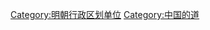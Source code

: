{{Catnav|頁面分類|历史|各國歷史|中国历史|中国行政区划史|中国古代行政区划}}
{{Catnav|頁面分類|历史|各國歷史|中国历史|中国朝代|明朝}}

[[Category:明朝行政区划单位|Category:明朝行政区划单位]]
[[Category:中国的道|Category:中国的道]]